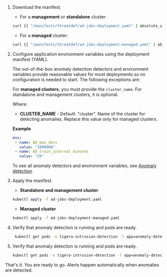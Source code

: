 
1. Download the manifest.
   
    - For a **management** or **standalone** cluster:   
    ```bash
    curl {{ "/manifests/threatdef/ad-jobs-deployment.yaml" | absolute_url }} -O
    ```
    - For a **managed** cluster:   
    ```bash
    curl {{ "/manifests/threatdef/ad-jobs-deployment-managed.yaml" | absolute_url }} -O
    ```

2. Configure application environment variables using the deployment manifest (YAML).

    The out-of-the-box anomaly detection detectors and environment variables provide reasonable values for most deployments so no configuration is needed to start. The following exceptions are:
   
    For **managed clusters**, you must provide the `cluster_name`. For standalone and management clusters, it is optional.
   
    Where:
    - **CLUSTER_NAME** - Default: "cluster". 
      Name of the cluster for detecting anomalies. Replace this value only for managed clusters.

    **Example**
   
    ```yaml
    env:
     - name: AD_max_docs
       value: "2000000"
     - name: AD_train_interval_minutes
       value: "20"
    ```
   To see all anomaly detectors and environment variables, see [Anomaly detection]({{site.baseurl}}/reference/anomaly-detection/all-jobs-envars).

3. Apply the manifest.
   
    - **Standalone and management cluster**  
    ```bash
    kubectl apply -f ad-jobs-deployment.yaml
    ```
    - **Managed cluster**   
    ```bash
    kubectl apply -f ad-jobs-deployment-managed.yaml
    ```

4. Verify that anomaly detection is running and pods are ready.

   ```bash
    kubectl get pods -n tigera-intrusion-detection -l app=anomaly-detection
    ```
5. Verify that anomaly detection is running and pods are ready.

   ```bash
   kubectl get pods -n tigera-intrusion-detection -l app=anomaly-detection
   ```

That's it. You are ready to go. Alerts happen automatically when anomalies are detected.
